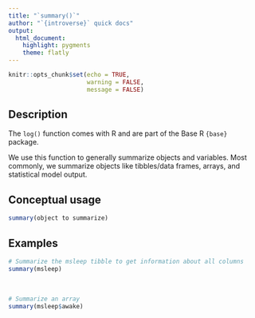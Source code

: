 ```yaml
---
title: "`summary()`"
author: "`{introverse}` quick docs"
output: 
  html_document:
    highlight: pygments
    theme: flatly
---
```



```r
knitr::opts_chunk$set(echo = TRUE, 
                      warning = FALSE, 
                      message = FALSE)
```


## Description

The `log()` function comes with R and are part of the Base R `{base}` package.
  
We use this function to generally summarize objects and variables. Most commonly, we summarize objects like tibbles/data frames, arrays, and statistical model output.


## Conceptual usage 

```r
summary(object to summarize)
```

## Examples


```r
# Summarize the msleep tibble to get information about all columns
summary(msleep)
```

<br>

```r
# Summarize an array
summary(msleep$awake)
```

